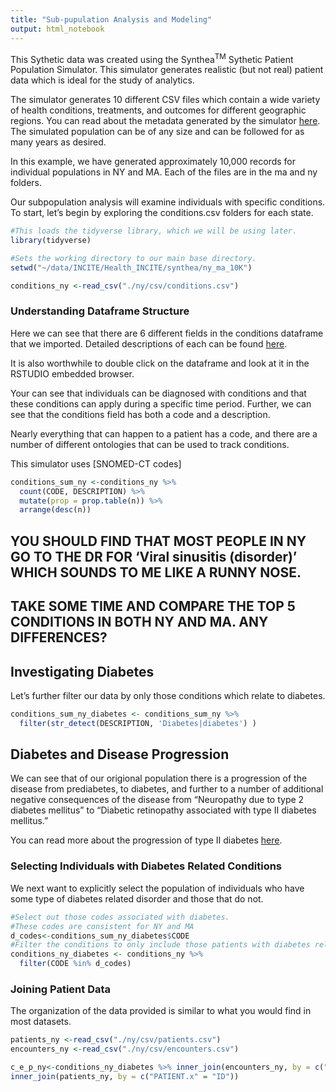 ```yaml
---
title: "Sub-pupulation Analysis and Modeling"
output: html_notebook
---
```

This Sythetic data was created using the Synthea<sup>TM</sup> Sythetic Patient Population Simulator.  This simulator generates realistic (but not real) patient data which is ideal for the study of analytics.

The simulator generates 10 different CSV files which contain a wide variety of health conditions, treatments, and outcomes for different geographic regions. You can read about the metadata generated by the simulator [here](https://github.com/synthetichealth/synthea/wiki/CSV-File-Data-Dictionary). The simulated population can be of any size and can be followed for as many years as desired.

In this example, we have generated approximately 10,000 records for individual populations in NY and MA.  Each of the files are in the ma and ny folders.

Our subpopulation analysis will examine individuals with specific conditions.  To start, let's begin by exploring the conditions.csv folders for each state.

```r
#This loads the tidyverse library, which we will be using later.
library(tidyverse)

#Sets the working directory to our main base directory.
setwd("~/data/INCITE/Health_INCITE/synthea/ny_ma_10K")

conditions_ny <-read_csv("./ny/csv/conditions.csv")
```

### Understanding Dataframe Structure
Here we can see that there are 6 different fields in the conditions dataframe that we imported.  Detailed descriptions of each can be found [here](https://github.com/synthetichealth/synthea/wiki/CSV-File-Data-Dictionary#conditions).

It is also worthwhile to double click on the dataframe and look at it in the RSTUDIO embedded browser.

Your can see that individuals can be diagnosed with conditions and that these conditions can apply during a specific time period.  Further, we can see that the conditions field has both a code and a description.

Nearly everything that can happen to a patient has a code, and there are a number of different ontologies that can be used to track conditions.

This simulator uses [SNOMED-CT codes]


```r
conditions_sum_ny <-conditions_ny %>%
  count(CODE, DESCRIPTION) %>%
  mutate(prop = prop.table(n)) %>%
  arrange(desc(n))
```

## YOU SHOULD FIND THAT MOST PEOPLE IN NY GO TO THE DR FOR 'Viral sinusitis (disorder)' WHICH SOUNDS TO ME LIKE A RUNNY NOSE.

## TAKE SOME TIME AND COMPARE THE TOP 5 CONDITIONS IN BOTH NY AND MA. ANY DIFFERENCES?

## Investigating Diabetes

Let's further filter our data by only those conditions which relate to diabetes.

```r
conditions_sum_ny_diabetes <- conditions_sum_ny %>%
  filter(str_detect(DESCRIPTION, 'Diabetes|diabetes') )
```

## Diabetes and Disease Progression
We can see that of our origional population there is a progression of the disease from prediabetes, to diabetes, and further to a number of additional negative consequences of the disease from "Neuropathy due to type 2 diabetes mellitus" to "Diabetic retinopathy associated with type II diabetes mellitus."

You can read more about the progression of type II diabetes [here](https://www.ncbi.nlm.nih.gov/pmc/articles/PMC2811457/).

### Selecting Individuals with Diabetes Related Conditions

We next want to explicitly select the population of individuals who have some type of diabetes related disorder and those that do not.

```r
#Select out those codes associated with diabetes.
#These codes are consistent for NY and MA
d_codes<-conditions_sum_ny_diabetes$CODE
#Filter the conditions to only include those patients with diabetes related codes
conditions_ny_diabetes <- conditions_ny %>%
  filter(CODE %in% d_codes)
```

### Joining Patient Data
The organization of the data provided is similar to what you would find in most datasets.

```r
patients_ny <-read_csv("./ny/csv/patients.csv")
encounters_ny <-read_csv("./ny/csv/encounters.csv")

c_e_p_ny<-conditions_ny_diabetes %>% inner_join(encounters_ny, by = c("ENCOUNTER" = "ID")) %>%
inner_join(patients_ny, by = c("PATIENT.x" = "ID"))


```
